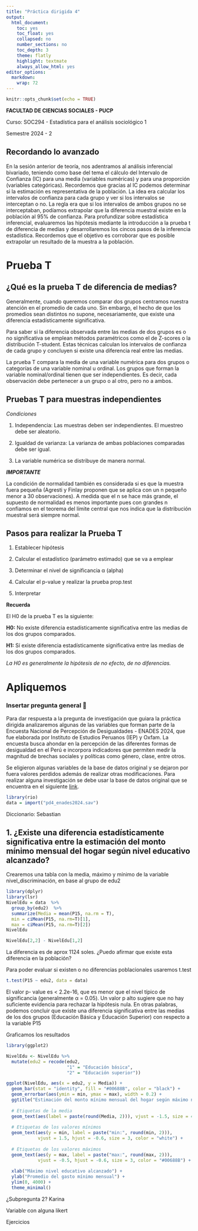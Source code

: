 ```yaml
---
title: "Práctica dirigida 4"
output:
  html_document:
    toc: yes
    toc_float: yes
    collapsed: no
    number_sections: no
    toc_depth: 3
    theme: flatly
    highlight: textmate
    always_allow_html: yes
editor_options: 
  markdown: 
    wrap: 72
---
```


```r
knitr::opts_chunk$set(echo = TRUE)
```

**FACULTAD DE CIENCIAS SOCIALES - PUCP**

Curso: SOC294 - Estadística para el análisis sociológico 1

Semestre 2024 - 2

## **Recordando lo avanzado**

En la sesión anterior de teoría, nos adentramos al análisis inferencial
bivariado, teniendo como base del tema el cálculo del Intervalo de
Confianza (IC) para una media (variables numéricas) y para una
proporción (variables categóricas). Recordemos que gracias al IC podemos
determinar si la estimación es representativa de la población. La idea
era calcular los intervalos de confianza para cada grupo y ver si los
intervalos se interceptan o no. La regla era que si los intervalos de
ambos grupos no se interceptaban, podíamos extrapolar que la diferencia
muestral existe en la población al 95% de confianza. Para profundizar
sobre estadística inferencial, evaluaremos las hipótesis mediante la
introducción a la prueba t de diferencia de medias y desarrollaremos los
cincos pasos de la inferencia estadística. Recordemos que el objetivo es
corroborar que es posible extrapolar un resultado de la muestra a la
población.

# **Prueba T**

## **¿Qué es la prueba T de diferencia de medias?**

Generalmente, cuando queremos comparar dos grupos centramos nuestra
atención en el promedio de cada uno. Sin embargo, el hecho de que los
promedios sean distintos no supone, necesariamente, que existe una
diferencia estadísticamente significativa.

Para saber si la diferencia observada entre las medias de dos grupos es
o no significativa se emplean métodos paramétricos como el de Z-scores o
la distribución T-student. Estas técnicas calculan los intervalos de
confianza de cada grupo y concluyen si existe una diferencia real entre
las medias.

La prueba T compara la media de una variable numérica para dos grupos o
categorías de una variable nominal u ordinal. Los grupos que forman la
variable nominal/ordinal tienen que ser independientes. Es decir, cada
observación debe pertenecer a un grupo o al otro, pero no a ambos.

## **Pruebas T para muestras independientes**

*Condiciones*

1.  Independencia: Las muestras deben ser independientes. El muestreo
    debe ser aleatorio.

2.  Igualdad de varianza: La varianza de ambas poblaciones comparadas
    debe ser igual.

3.  La variable numérica se distribuye de manera normal.

***IMPORTANTE***

La condición de normalidad también es considerada si es que la muestra
fuera pequeña (Agresti y Finlay proponen que se aplica con un n pequeño
menor a 30 observaciones). A medida que el n se hace más grande, el
supuesto de normalidad es menos importante pues con grandes n confiamos
en el teorema del límite central que nos indica que la distribución
muestral será siempre normal.

## **Pasos para realizar la Prueba T**

1.  Establecer hipótesis

2.  Calcular el estadístico (parámetro estimado) que se va a emplear

3.  Determinar el nivel de significancia α (alpha)

4.  Calcular el p-value y realizar la prueba prop.test

5.  Interpretar

**Recuerda**

El H0 de la prueba T es la siguiente:

**H0:** No existe diferencia estadísticamente significativa entre las
medias de los dos grupos comparados.

**H1:** Sí existe diferencia estadísticamente significativa entre las
medias de los dos grupos comparados.

*La H0 es generalmente la hipótesis de no efecto, de no diferencias.*

# **Apliquemos**

### **Insertar pregunta general 🤔**

Para dar respuesta a la pregunta de investigación que guiara la práctica
dirigida analizaremos algunas de las variables que forman parte de la
Encuesta Nacional de Percepción de Desigualdades - ENADES 2024, que fue
elaborada por Instituto de Estudios Peruanos (IEP) y Oxfam. La encuesta
busca ahondar en la percepción de las diferentes formas de desigualdad
en el Perú e incorpora indicadores que permiten medir la magnitud de
brechas sociales y políticas como género, clase, entre otros.

Se eligieron algunas variables de la base de datos original y se dejaron
por fuera valores perdidos además de realizar otras modificaciones. Para
realizar alguna investigación se debe usar la base de datos original que
se encuentra en el siguiente [link](https://peru.oxfam.org/ENADES-2024).

```r
library(rio)
data = import("pd4_enades2024.sav")
```

Diccionario: Sebastian

## 1. ¿Existe una diferencia estadísticamente significativa entre la estimación del monto mínimo mensual del hogar según nivel educativo alcanzado?

Crearemos una tabla con la media, máximo y mínimo de la variable nivel_discriminación, en base al grupo de edu2

```r
library(dplyr)
library(lsr)
NivelEdu = data  %>%  
  group_by(edu2)  %>% 
  summarize(Media = mean(P15, na.rm = T),
  min = ciMean(P15, na.rm=T)[1],
  max = ciMean(P15, na.rm=T)[2])
NivelEdu
```
```r
NivelEdu[2,2] - NivelEdu[1,2] 
```
La diferencia es de aprox 1124 soles. ¿Puedo afirmar que existe esta diferencia en la población?

Para poder evaluar si existen o no diferencias poblacionales usaremos t.test

```r
t.test(P15 ~ edu2, data = data)
```
El valor p- value es < 2.2e-16, que es menor que el nivel típico de significancia (generalmente α = 0.05). Un valor p alto sugiere que no hay suficiente evidencia para rechazar la hipótesis nula. En otras palabras, podemos concluir que existe una diferencia significativa entre las medias de los dos grupos (Educación Básica y Educación Superior) con respecto a la variable P15

Graficamos los resultados

```r
library(ggplot2)

NivelEdu <- NivelEdu %>%
  mutate(edu2 = recode(edu2,
                       "1" = "Educación básica",
                       "2" = "Educación superior"))

ggplot(NivelEdu, aes(x = edu2, y = Media)) +
  geom_bar(stat = "identity", fill = "#00688B", color = "black") +
  geom_errorbar(aes(ymin = min, ymax = max), width = 0.2) +
  ggtitle("Estimación del monto mínimo mensual del hogar según máximo nivel educativo") +
  
  # Etiquetas de la media
  geom_text(aes(label = paste(round(Media, 2))), vjust = -1.5, size = 4) +
  
  # Etiquetas de los valores mínimos
  geom_text(aes(y = min, label = paste("min:", round(min, 2))), 
            vjust = 1.5, hjust = -0.6, size = 3, color = "white") +
  
  # Etiquetas de los valores máximos
  geom_text(aes(y = max, label = paste("max:", round(max, 2))), 
            vjust = -0.5, hjust = -0.6, size = 3, color = "#00688B") +
  
  xlab("Máximo nivel educativo alcanzado") + 
  ylab("Promedio del gasto mínimo mensual") +
  ylim(0, 4000) +
  theme_minimal()

```

¿Subpregunta 2? Karina

Variable con alguna likert

Ejercicios
